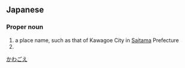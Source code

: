==Japanese==
{{ja-kanjitab|かわ|こえ|k2=ごえ|yomi=k|r=y}}

===Proper noun===
{{ja-pos|かわごえ|proper}}

# a place name, such as that of Kawagoe City in [[Saitama]] Prefecture
# {{surname|lang=ja|sort=かわごえ}}

[[Category:ja:Cities|かわごえ]]